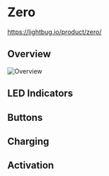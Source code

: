
# Zero

https://lightbug.io/product/zero/

## Overview

<img src="/images/devices/zero/overview.png" alt="Overview" width={400} height={400} />

## LED Indicators

<LEDIndicators name="zero"/>

## Buttons

<Buttons name="zero"/>

## Charging

<Charging name="zero" chargeTime="3 hours"/>

## Activation

<Activation/>
